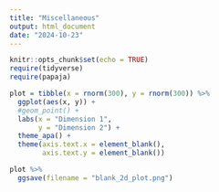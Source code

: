```yaml
---
title: "Miscellaneous"
output: html_document
date: "2024-10-23"
---
```


```r
knitr::opts_chunk$set(echo = TRUE)
require(tidyverse)
require(papaja)

```


```r

plot = tibble(x = rnorm(300), y = rnorm(300)) %>% 
  ggplot(aes(x, y)) +
  #geom_point() +
  labs(x = "Dimension 1",
       y = "Dimension 2") +
  theme_apa() +
  theme(axis.text.x = element_blank(),
        axis.text.y = element_blank())

plot %>% 
  ggsave(filename = "blank_2d_plot.png")
  


```

